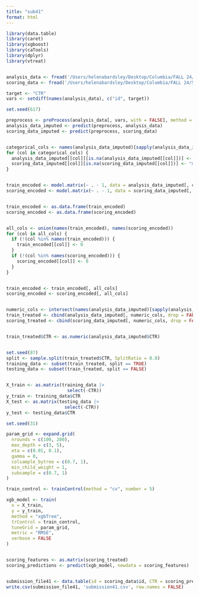 ```yaml
---
title: "sub41"
format: html
---
```

```r
library(data.table)
library(caret)
library(xgboost)
library(caTools)
library(dplyr)
library(vtreat)


analysis_data <- fread('/Users/helenabardsley/Desktop/Columbia/FALL 24/5200/PAC/analysis_data.csv')
scoring_data <- fread('/Users/helenabardsley/Desktop/Columbia/FALL 24/5200/PAC/scoring_data.csv')

target <- "CTR"
vars <- setdiff(names(analysis_data), c("id", target))

set.seed(617) 

preprocess <- preProcess(analysis_data[, vars, with = FALSE], method = c('medianImpute'))
analysis_data_imputed <- predict(preprocess, analysis_data)
scoring_data_imputed <- predict(preprocess, scoring_data)


categorical_cols <- names(analysis_data_imputed)[sapply(analysis_data_imputed, is.character)]
for (col in categorical_cols) {
  analysis_data_imputed[[col]][is.na(analysis_data_imputed[[col]])] <- "missing"
  scoring_data_imputed[[col]][is.na(scoring_data_imputed[[col]])] <- "missing"
}


train_encoded <- model.matrix(~ . - 1, data = analysis_data_imputed[, categorical_cols, drop = FALSE])
scoring_encoded <- model.matrix(~ . - 1, data = scoring_data_imputed[, categorical_cols, drop = FALSE])


train_encoded <- as.data.frame(train_encoded)
scoring_encoded <- as.data.frame(scoring_encoded)


all_cols <- union(names(train_encoded), names(scoring_encoded))
for (col in all_cols) {
  if (!(col %in% names(train_encoded))) {
    train_encoded[[col]] <- 0
  }
  if (!(col %in% names(scoring_encoded))) {
    scoring_encoded[[col]] <- 0
  }
}


train_encoded <- train_encoded[, all_cols]
scoring_encoded <- scoring_encoded[, all_cols]


numeric_cols <- intersect(names(analysis_data_imputed)[sapply(analysis_data_imputed, is.numeric)], names(scoring_data_imputed))
train_treated <- cbind(analysis_data_imputed[, numeric_cols, drop = FALSE], train_encoded)
scoring_treated <- cbind(scoring_data_imputed[, numeric_cols, drop = FALSE], scoring_encoded)


train_treated$CTR <- as.numeric(analysis_data_imputed$CTR)


set.seed(87)
split <- sample.split(train_treated$CTR, SplitRatio = 0.8)
training_data <- subset(train_treated, split == TRUE)
testing_data <- subset(train_treated, split == FALSE)


X_train <- as.matrix(training_data |> 
                       select(-CTR))
y_train <- training_data$CTR
X_test <- as.matrix(testing_data |> 
                      select(-CTR))
y_test <- testing_data$CTR

set.seed(31)

param_grid <- expand.grid(
  nrounds = c(100, 200),
  max_depth = c(3, 5),
  eta = c(0.01, 0.1),
  gamma = 0,
  colsample_bytree = c(0.7, 1),
  min_child_weight = 1,
  subsample = c(0.7, 1)
)

train_control <- trainControl(method = "cv", number = 5)

xgb_model <- train(
  x = X_train,
  y = y_train,
  method = "xgbTree",
  trControl = train_control,
  tuneGrid = param_grid,
  metric = "RMSE",
  verbose = FALSE
)


scoring_features <- as.matrix(scoring_treated)
scoring_predictions <- predict(xgb_model, newdata = scoring_features)


submission_file41 <- data.table(id = scoring_data$id, CTR = scoring_predictions)
write.csv(submission_file41, 'submission41.csv', row.names = FALSE)


```
